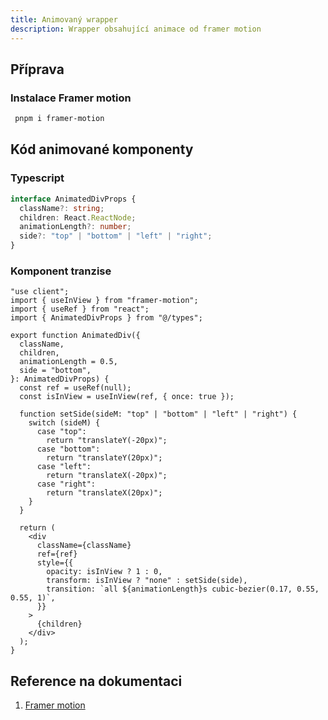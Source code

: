 ```yaml
---
title: Animovaný wrapper
description: Wrapper obsahující animace od framer motion
---
```


## Příprava

### Instalace Framer motion

```bash
 pnpm i framer-motion
```

## Kód animované komponenty

### Typescript

```typescript
interface AnimatedDivProps {
  className?: string;
  children: React.ReactNode;
  animationLength?: number;
  side?: "top" | "bottom" | "left" | "right";
}
```

### Komponent tranzise

```tsx
"use client";
import { useInView } from "framer-motion";
import { useRef } from "react";
import { AnimatedDivProps } from "@/types";

export function AnimatedDiv({
  className,
  children,
  animationLength = 0.5,
  side = "bottom",
}: AnimatedDivProps) {
  const ref = useRef(null);
  const isInView = useInView(ref, { once: true });

  function setSide(sideM: "top" | "bottom" | "left" | "right") {
    switch (sideM) {
      case "top":
        return "translateY(-20px)";
      case "bottom":
        return "translateY(20px)";
      case "left":
        return "translateX(-20px)";
      case "right":
        return "translateX(20px)";
    }
  }

  return (
    <div
      className={className}
      ref={ref}
      style={{
        opacity: isInView ? 1 : 0,
        transform: isInView ? "none" : setSide(side),
        transition: `all ${animationLength}s cubic-bezier(0.17, 0.55, 0.55, 1)`,
      }}
    >
      {children}
    </div>
  );
}
```

## Reference na dokumentaci

1. [Framer motion](https://www.framer.com/motion/introduction/)
